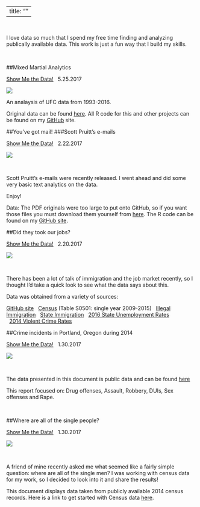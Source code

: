 
---
title: ""
---
&nbsp;
&nbsp;
&nbsp;

I love data so much that I spend my free time finding and analyzing publically available data. This work is just a fun way that I build my skills. 

&nbsp;
&nbsp;



##Mixed Martial Analytics

[Show Me the Data!](https://reallifedata.github.io/MMA/)
&nbsp;
5.25.2017
&nbsp;

[![](C:\\Users\\owner\\Desktop\\Website\\image3.PNG)](https://reallifedata.github.io/MMA/)

An analaysis of UFC data from 1993-2016. 

Original data can be found [here](https://www.reddit.com/r/datasets/comments/47a7wh/ufc_fights_and_fighter_data/). All R code for this and other projects can be found on my [GitHub](https://github.com/RealLifeData) site. 


##You've got mail! 
###Scott Pruitt's e-mails
 

[Show Me the Data!](https://reallifedata.github.io/PruittEmails/index.html)
&nbsp;
2.22.2017
&nbsp;

[![](C:\\Users\\owner\\Desktop\\Website\\email2.PNG)](https://reallifedata.github.io/PruittEmails/) 

&nbsp;

Scott Pruitt's e-mails were recently released.  I went ahead and did some very basic text analytics on the data. 

Enjoy! 

Data:  The PDF originals were too large to put onto GitHub, so if you want those files you must download them yourself from [here](http://www.exposedbycmd.org/Scott-Pruitt-Missing-Emails).  The R code can be found on my [GitHub site](https://github.com/RealLifeData).  

##Did they took our jobs?

[Show Me the Data!](https://reallifedata.github.io/PopulationData/index.html)
&nbsp;
2.20.2017
&nbsp;

[![](C:\\Users\\owner\\Desktop\\Website\\Population.PNG)](https://reallifedata.github.io/PopulationData/) 

&nbsp;

There has been a lot of talk of immigration and the job market recently, so I thought I'd take a quick look to see what the data says about this. 

Data was obtained from a variety of sources:

[GitHub site](https://github.com/RealLifeData)
&nbsp;
[Census](https://factfinder.census.gov/faces/nav/jsf/pages/index.xhtml) (Table S0501: single year 2009-2015)
&nbsp;
[Illegal Immigration](http://immigration.procon.org/view.resource.php?resourceID=000844)
&nbsp;
[State Immigration](http://www.census.gov/data/datasets/2016/demo/popest/nation-total.html)
&nbsp;
[2016 State Unemployment Rates](https://www.bls.gov/web/laus/laumstrk.htm)  
&nbsp;
[2014 Violent Crime Rates](http://www.worldatlas.com/articles/the-most-dangerous-states-in-the-u-s.html)

##Crime incidents in Portland, Oregon during 2014

[Show Me the Data!](https://reallifedata.github.io/Portland_Crime_2014/)
&nbsp;
1.30.2017
&nbsp;

[![](C:\\Users\\owner\\Desktop\\Website\\Crime.png)](https://reallifedata.github.io/Portland_Crime_2014/) 

&nbsp;

The data presented in this document is public data and can be found [here](http://www.civicapps.org/datasets/crime-incidents-2014)

This report focused on: Drug offenses, Assault, Robbery, DUIs, Sex offenses and Rape.

&nbsp;

##Where are all of the single people?

[Show Me the Data!](https://reallifedata.github.io/Single_People/)
&nbsp;
1.30.2017
&nbsp;


[![](C:\\Users\\owner\\Desktop\\Website\\Single.png)](https://reallifedata.github.io/Single_People/) 


&nbsp;

A friend of mine recently asked me what seemed like a fairly simple question: where are all of the single men?  I was working with census data for my work, so I decided to look into it and share the results! 

This document displays data taken from publicly available 2014 census records. Here is a link to get started with Census data [here](https://www.factfinder.census.gov/faces/nav/jsf/pages/download_center.xhtml).




